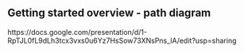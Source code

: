 ## Getting started overview - path diagram

https://docs.google.com/presentation/d/1-RpTJL0fL9dLh3tcx3vxs0u6Yz7HsSow73XNsPns_lA/edit?usp=sharing
